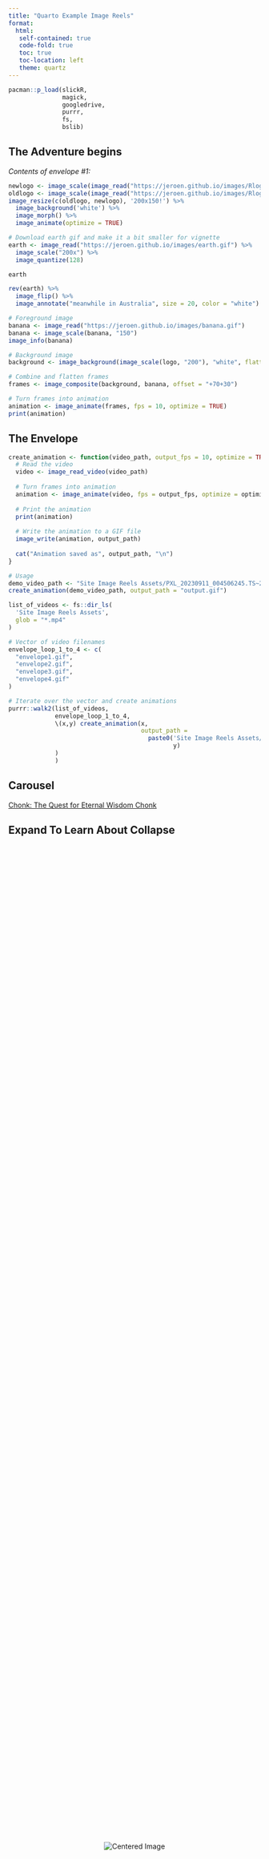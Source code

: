 ```yaml
---
title: "Quarto Example Image Reels"
format:
  html:
   self-contained: true
   code-fold: true
   toc: true
   toc-location: left
   theme: quartz
---
```


```r
pacman::p_load(slickR,
               magick,
               googledrive,
               purrr,
               fs,
               bslib)
```

## The Adventure begins

*Contents of envelope #1:*

```r
newlogo <- image_scale(image_read("https://jeroen.github.io/images/Rlogo.png"))
oldlogo <- image_scale(image_read("https://jeroen.github.io/images/Rlogo-old.png"))
image_resize(c(oldlogo, newlogo), '200x150!') %>%
  image_background('white') %>%
  image_morph() %>%
  image_animate(optimize = TRUE)
```

```r
# Download earth gif and make it a bit smaller for vignette
earth <- image_read("https://jeroen.github.io/images/earth.gif") %>%
  image_scale("200x") %>%
  image_quantize(128)

earth
```

```r
rev(earth) %>% 
  image_flip() %>% 
  image_annotate("meanwhile in Australia", size = 20, color = "white")
```

```r
# Foreground image
banana <- image_read("https://jeroen.github.io/images/banana.gif")
banana <- image_scale(banana, "150")
image_info(banana)

# Background image
background <- image_background(image_scale(logo, "200"), "white", flatten = TRUE)

# Combine and flatten frames
frames <- image_composite(background, banana, offset = "+70+30")

# Turn frames into animation
animation <- image_animate(frames, fps = 10, optimize = TRUE)
print(animation)
```

## The Envelope {#sec-the-envelope}

```r

create_animation <- function(video_path, output_fps = 10, optimize = TRUE, output_path = "output.gif") {
  # Read the video
  video <- image_read_video(video_path)
  
  # Turn frames into animation
  animation <- image_animate(video, fps = output_fps, optimize = optimize)
  
  # Print the animation
  print(animation)
  
  # Write the animation to a GIF file
  image_write(animation, output_path)
  
  cat("Animation saved as", output_path, "\n")
}

# Usage
demo_video_path <- "Site Image Reels Assets/PXL_20230911_004506245.TS~2.mp4"
create_animation(demo_video_path, output_path = "output.gif")


```

```r
list_of_videos <- fs::dir_ls(
  'Site Image Reels Assets',
  glob = "*.mp4"
)

# Vector of video filenames
envelope_loop_1_to_4 <- c(
  "envelope1.gif",
  "envelope2.gif",
  "envelope3.gif",
  "envelope4.gif"
)

# Iterate over the vector and create animations
purrr::walk2(list_of_videos,
             envelope_loop_1_to_4,
             \(x,y) create_animation(x,
                                     output_path = 
                                       paste0('Site Image Reels Assets/gifs/',
                                              y)
             )
             )
```

## Carousel

[Chonk: The Quest for Eternal Wisdom Chonk](#sec-chonk-the-quest-for-eternal-wisdom-chonk)

       
::: {.callout-caution collapse="true"}
## Expand To Learn About Collapse

<div style="display: flex; justify-content: center; align-items: center; height: 100vh;">
  <img src="https://cdn.britannica.com/25/172925-050-DC7E2298/black-cat-back.jpg" alt="Centered Image">
</div>
:::

```r
list_of_gif <- fs::dir_ls(
  'Site Image Reels Assets',
  glob = "*.gif",
  recurse = TRUE
)
# list_of_gif <- c("https://github.com/dar4datascience/Quarto-Example-Websites/blob/master/Site%20Image%20Reels%20Assets/gifs/envelope1.gif",
#                  "https://github.com/dar4datascience/Quarto-Example-Websites/blob/master/Site%20Image%20Reels%20Assets/gifs/envelope2.gif",
#                  "https://github.com/dar4datascience/Quarto-Example-Websites/blob/master/Site%20Image%20Reels%20Assets/gifs/envelope3.gif",
#                  "Site Image Reels Assets/gifs/envelope1.gif")

  card(
    card_header("Made with R"),
    slickR(obj = list_of_gif,
           height = 400,
           objLinks = rep('Quarto%20Example%20Websites.html#sec-chonk-the-quest-for-eternal-wisdom-chonk',
                          length(list_of_gif)),
           width = "95%") + 
  settings(dots = TRUE, autoplay = TRUE)
  )

```

## 

## Chonk: The Enigmatic Discovery Chonk

## Chonk: Journey Through the Cosmos Chonk

## Chonk: Secrets of the Lost Kingdom Chonk

## Chonk: Tales from the Haunted Forest Chonk

## Chonk: The Quest for Eternal Wisdom Chonk {#sec-chonk-the-quest-for-eternal-wisdom-chonk}
